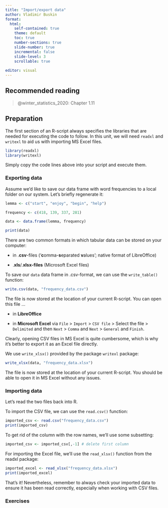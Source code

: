 ```yaml
---
title: "Import/export data"
author: Vladimir Buskin
format:
  html:
    self-contained: true
    theme: default
    toc: true
    number-sections: true
    slide-number: true
    incremental: false
    slide-level: 3
    scrollable: true
    
editor: visual
---
```


## Recommended reading

> @winter_statistics_2020: Chapter 1.11

## Preparation

The first section of an R-script always specifies the libraries that are
needed for executing the code to follow. In this unit, we will need
`readxl` and `writexl` to aid us with importing MS Excel files.

```r
library(readxl)
library(writexl)
```

Simply copy the code lines above into your script and execute them.

### Exporting data

Assume we'd like to save our data frame with word frequencies to a local
folder on our system. Let's briefly regenerate it:

```r
lemma <- c("start", "enjoy", "begin", "help")

frequency <- c(418, 139, 337, 281)

data <- data.frame(lemma, frequency)

print(data)
```

There are two common formats in which tabular data can be stored on your
computer:

-   in .**csv**-files ('**c**omma-**s**eparated **v**alues'; native
    format of LibreOffice)

-   .**xls**/.**xlsx-files** (Microsoft Excel files)

::: {.callout-note collapse="true" title="Export to CSV"}
To save our `data` data frame in .csv-format, we can use the
`write_table()` function:

```r
write.csv(data, "frequency_data.csv")
```

The file is now stored at the location of your current R-script. You can
open this file ...

-   in **LibreOffice**

-   in **Microsoft Excel** via `File` \> `Import` \> `CSV file` \>
    Select the file \> `Delimited` and then `Next` \> `Comma` and `Next`
    \> `General` and `Finish`.

Clearly, opening CSV files in MS Excel is quite cumbersome, which is why
it's better to export it as an Excel file directly.
:::

::: {.callout-note collapse="true" title="Export to Excel"}
We use `write_xlsx()` provided by the package `writexl` package:

```r
write_xlsx(data, "frequency_data.xlsx")
```

The file is now stored at the location of your current R-script. You
should be able to open it in MS Excel without any issues.
:::

### Importing data {#sec-import}

Let's read the two files back into R.

::: {.callout-note collapse="true" title="Import from CSV"}
To import the CSV file, we can use the `read.csv()` function:

```r
imported_csv <- read.csv("frequency_data.csv")
print(imported_csv)
```

To get rid of the column with the row names, we'll use some subsetting:

```r
imported_csv <- imported_csv[,-1] # delete first column
```
:::

::: {.callout-note collapse="true" title="Import from Excel"}
For importing the Excel file, we'll use the `read_xlsx()` function from
the readxl package:

```r
imported_excel <- read_xlsx("frequency_data.xlsx")
print(imported_excel)
```
:::

That's it! Nevertheless, remember to always check your imported data to
ensure it has been read correctly, especially when working with CSV
files.

### Exercises
